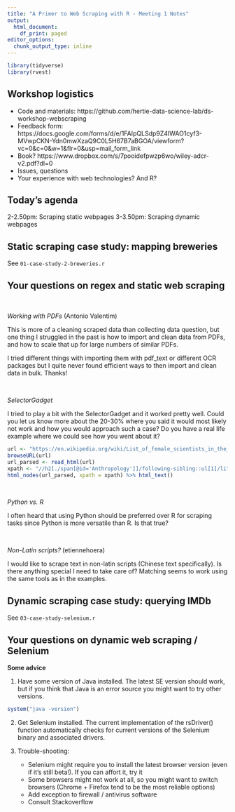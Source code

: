 ```yaml
---
title: "A Primer to Web Scraping with R - Meeting 1 Notes"
output:
  html_document:
    df_print: paged
editor_options:
  chunk_output_type: inline
---
```



```r
library(tidyverse)
library(rvest)
```


Workshop logistics
---------------------------------

- Code and materials: https://github.com/hertie-data-science-lab/ds-workshop-webscraping
- Feedback form: https://docs.google.com/forms/d/e/1FAIpQLSdp9Z4IWAO1cyf3-MVwpCKN-Ydn0mwXzaQ9C0L5H67B7aBGOA/viewform?vc=0&c=0&w=1&flr=0&usp=mail_form_link
- Book? https://www.dropbox.com/s/7pooidefpwzp6wo/wiley-adcr-v2.pdf?dl=0
- Issues, questions
- Your experience with web technologies? And R?


Today's agenda
---------------------------------

2-2.50pm: Scraping static webpages
3-3.50pm: Scraping dynamic webpages


Static scraping case study: mapping breweries
---------------------------------

See `01-case-study-2-breweries.r`


Your questions on regex and static web scraping
---------------------------------

<br>

*Working with PDFs* (Antonio Valentim)

This is more of a cleaning scraped data than collecting data question, but one thing I struggled in the past is how to import and clean data from PDFs, and how to scale that up for large numbers of similar PDFs.

I tried different things with importing them with pdf_text or different OCR packages but I quite never found efficient ways to then import and clean data in bulk.
Thanks!


<br>

*SelectorGadget*

I tried to play a bit with the SelectorGadget and it worked pretty well. Could you let us know more about the 20-30% where you said it would most likely not work and how you would approach such a case? Do you have a real life example where we could see how you went about it?


```r
url <- "https://en.wikipedia.org/wiki/List_of_female_scientists_in_the_20th_century"
browseURL(url)
url_parsed <- read_html(url)
xpath <- "//h2[./span[@id='Anthropology']]/following-sibling::ul[1]/li"
html_nodes(url_parsed, xpath = xpath) %>% html_text()
```

<br>

*Python vs. R*

I often heard that using Python should be preferred over R for scraping tasks since Python is more versatile than R. Is that true?
 

<br> 

*Non-Latin scripts?* (etiennehoera)

I would like to scrape text in non-latin scripts (Chinese text specifically). Is there anything special I need to take care of? Matching seems to work using the same tools as in the examples.


Dynamic scraping case study: querying IMDb
-------------------------------------------------

See `03-case-study-selenium.r`


Your questions on dynamic web scraping / Selenium
-------------------------------------------------------


**Some advice**

1. Have some version of Java installed. The latest SE version should work, but if you think that Java is an error source you might want to try other versions.

```r
system("java -version")
```

2. Get Selenium installed. The current implementation of the rsDriver() function automatically checks for current versions of the Selenium binary and associated drivers.

3. Trouble-shooting:
   - Selenium might require you to install the latest browser version (even if it's still beta!). If you can affort it, try it
   - Some browsers might not work at all, so you might want to switch browsers (Chrome + Firefox tend to be the most reliable options)
   - Add exception to firewall / antivirus software
   - Consult Stackoverflow




